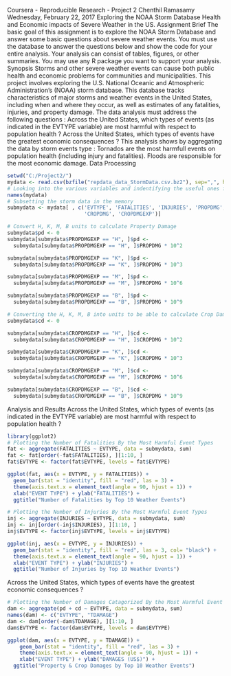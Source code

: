 Coursera - Reproducible Research - Project 2
Chenthil Ramasamy
Wednesday, February 22, 2017
Exploring the NOAA Storm Database
Health and Economic impacts of Severe Weather in the US.
Assignment Brief
The basic goal of this assignment is to explore the NOAA Storm Database and answer some basic questions about severe weather events. You must use the database to answer the questions below and show the code for your entire analysis. Your analysis can consist of tables, figures, or other summaries. You may use any R package you want to support your analysis.
Synopsis
Storms and other severe weather events can cause both public health and economic problems for communities and municipalities.
This project involves exploring the U.S. National Oceanic and Atmospheric Administration's (NOAA) storm database. This database tracks characteristics of major storms and weather events in the United States, including when and where they occur, as well as estimates of any fatalities, injuries, and property damage.
The data analysis must address the following questions :
Across the United States, which types of events (as indicated in the EVTYPE variable) are most harmful with respect to population health ?
Across the United States, which types of events have the greatest economic consequences ?
This analysis shows by aggregating the data by storm events type :
Tornados are the most harmfull events on population health (including injury and fatalities).
Floods are responsible for the most economic damage.
Data Processing
```r
setwd("C:/Project2/")
mydata <- read.csv(bzfile("repdata_data_StormData.csv.bz2"), sep=",", header = TRUE)
# Looking into the various variables and indentifying the useful ones for this project
names(mydata)
# Subsetting the storm data in the memory
submydata <- mydata[ , c('EVTYPE', 'FATALITIES', 'INJURIES', 'PROPDMG', 'PROPDMGEXP', 
                         'CROPDMG', 'CROPDMGEXP')]

# Convert H, K, M, B units to calculate Property Damage 
submydata$pd <- 0
submydata[submydata$PROPDMGEXP == "H", ]$pd <- 
  submydata[submydata$PROPDMGEXP == "H", ]$PROPDMG * 10^2

submydata[submydata$PROPDMGEXP == "K", ]$pd <- 
  submydata[submydata$PROPDMGEXP == "K", ]$PROPDMG * 10^3

submydata[submydata$PROPDMGEXP == "M", ]$pd <- 
  submydata[submydata$PROPDMGEXP == "M", ]$PROPDMG * 10^6

submydata[submydata$PROPDMGEXP == "B", ]$pd <- 
  submydata[submydata$PROPDMGEXP == "B", ]$PROPDMG * 10^9

# Converting the H, K, M, B into units to be able to calculate Crop Damage
submydata$cd <- 0

submydata[submydata$CROPDMGEXP == "H", ]$cd <- 
  submydata[submydata$CROPDMGEXP == "H", ]$CROPDMG * 10^2

submydata[submydata$CROPDMGEXP == "K", ]$cd <- 
  submydata[submydata$CROPDMGEXP == "K", ]$CROPDMG * 10^3

submydata[submydata$CROPDMGEXP == "M", ]$cd <- 
  submydata[submydata$CROPDMGEXP == "M", ]$CROPDMG * 10^6

submydata[submydata$CROPDMGEXP == "B", ]$cd <- 
  submydata[submydata$CROPDMGEXP == "B", ]$CROPDMG * 10^9
```

Analysis and Results
Across the United States, which types of events (as indicated in the EVTYPE variable) are most harmful with respect to population health ?
```r
library(ggplot2)
# Plotting the Number of Fatalities By the Most Harmful Event Types
fat <- aggregate(FATALITIES ~ EVTYPE, data = submydata, sum)
fat <- fat[order(-fat$FATALITIES), ][1:10, ]
fat$EVTYPE <- factor(fat$EVTYPE, levels = fat$EVTYPE)

ggplot(fat, aes(x = EVTYPE, y = FATALITIES)) + 
  geom_bar(stat = "identity", fill = "red", las = 3) +
  theme(axis.text.x = element_text(angle = 90, hjust = 1)) +
  xlab("EVENT TYPE") + ylab("FATALITIES") +
  ggtitle("Number of Fatalities by Top 10 Weather Events")
```
```r
# Plotting the Number of Injuries By the Most Harmful Event Types
inj <- aggregate(INJURIES ~ EVTYPE, data = submydata, sum)
inj <- inj[order(-inj$INJURIES), ][1:10, ]
inj$EVTYPE <- factor(inj$EVTYPE, levels = inj$EVTYPE)

ggplot(inj, aes(x = EVTYPE, y = INJURIES)) + 
  geom_bar(stat = "identity", fill = "red", las = 3, col= "black") + 
  theme(axis.text.x = element_text(angle = 90, hjust = 1)) + 
  xlab("EVENT TYPE") + ylab("INJURIES") + 
  ggtitle("Number of Injuries by Top 10 Weather Events")
```

Across the United States, which types of events have the greatest economic consequences ?
```r
# Plotting the Number of Damages Catagorized By the Most Harmful Event Types
dam <- aggregate(pd + cd ~ EVTYPE, data = submydata, sum)
names(dam) <- c("EVTYPE", "TDAMAGE")
dam <- dam[order(-dam$TDAMAGE), ][1:10, ]
dam$EVTYPE <- factor(dam$EVTYPE, levels = dam$EVTYPE)

ggplot(dam, aes(x = EVTYPE, y = TDAMAGE)) + 
    geom_bar(stat = "identity", fill = "red", las = 3) + 
    theme(axis.text.x = element_text(angle = 90, hjust = 1)) + 
    xlab("EVENT TYPE") + ylab("DAMAGES (US$)") +
  ggtitle("Property & Crop Damages by Top 10 Weather Events")
```

